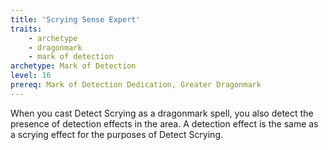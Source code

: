 ```yaml
---
title: 'Scrying Sense Expert'
traits:
    - archetype
    - dragonmark
    - mark of detection
archetype: Mark of Detection
level: 16
prereq: Mark of Detection Dedication, Greater Dragonmark
---
```


When you cast Detect Scrying as a dragonmark spell, you also detect the presence of detection effects in the area. A detection effect is the same as a scrying effect for the purposes of Detect Scrying.
